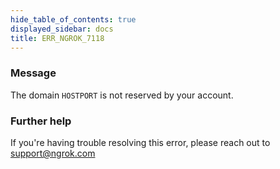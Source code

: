```yaml
---
hide_table_of_contents: true
displayed_sidebar: docs
title: ERR_NGROK_7118
---
```


### Message

The domain `HOSTPORT` is not reserved by your account.

<ErrorDetails />

### Further help

If you're having trouble resolving this error, please reach out to [support@ngrok.com](mailto:support@ngrok.com?subject=Help%20with%20ERR_NGROK_7118)
